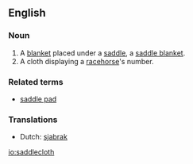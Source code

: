 ==English==

===Noun===
{{en-noun}}
{{wikipedia}}

#A [[blanket]] placed under a [[saddle]], a [[saddle blanket]].
#A cloth displaying a [[racehorse]]'s number.

===Related terms===
*[[saddle pad]]

===Translations===
* Dutch: [[sjabrak]]

[[io:saddlecloth]]